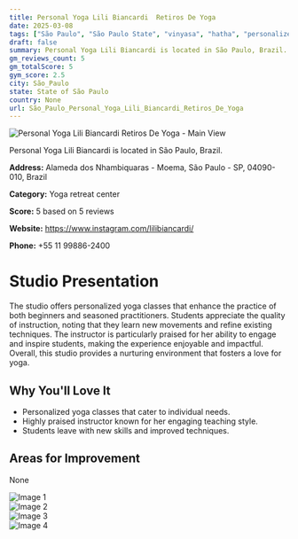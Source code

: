 ```yaml
---
title: Personal Yoga Lili Biancardi  Retiros De Yoga
date: 2025-03-08
tags: ["São Paulo", "São Paulo State", "vinyasa", "hatha", "personalized instruction", "São Paulo"]  
draft: false
summary: Personal Yoga Lili Biancardi is located in São Paulo, Brazil.
gm_reviews_count: 5
gm_totalScore: 5
gym_score: 2.5
city: São_Paulo
state: State of São Paulo
country: None
url: São_Paulo_Personal_Yoga_Lili_Biancardi_Retiros_De_Yoga
---
```


<div className="aspect-[16/9] relative my-8">
  <img 
    src="https://lh5.googleusercontent.com/p/AF1QipMPfosNlDftok1qpIW-TEla2D-eEe3rfuakY5Fy=w1920-h1080-k-no"
    alt="Personal Yoga Lili Biancardi  Retiros De Yoga - Main View"
    className="object-cover absolute inset-0 w-full h-full rounded-lg"
  />
</div>

Personal Yoga Lili Biancardi is located in São Paulo, Brazil.

**Address:** Alameda dos Nhambiquaras - Moema, São Paulo - SP, 04090-010, Brazil

**Category:** Yoga retreat center

**Score:** 5 based on 5 reviews

**Website:** https://www.instagram.com/lilibiancardi/

**Phone:** +55 11 99886-2400

# Studio Presentation

The studio offers personalized yoga classes that enhance the practice of both beginners and seasoned practitioners. Students appreciate the quality of instruction, noting that they learn new movements and refine existing techniques. The instructor is particularly praised for her ability to engage and inspire students, making the experience enjoyable and impactful. Overall, this studio provides a nurturing environment that fosters a love for yoga.


## Why You'll Love It

- Personalized yoga classes that cater to individual needs.
- Highly praised instructor known for her engaging teaching style.
- Students leave with new skills and improved techniques.

## Areas for Improvement

None

<div className="grid grid-cols-1 xl:grid-cols-2 gap-4 my-8">
<div className="aspect-[4/3] relative"><img src="https://lh5.googleusercontent.com/p/AF1QipMlH-OMGxAvCG-4_OD-Yw67fLzpt8PesWcuyEB0=w1920-h1080-k-no" alt="Image 1" className="object-cover absolute inset-0 w-full h-full rounded-lg" /></div>
<div className="aspect-[4/3] relative"><img src="https://lh5.googleusercontent.com/p/AF1QipNh5_F_BfZQx7zaEZPDZ6mZ8Gm3KBDFrmXINMRE=w1920-h1080-k-no" alt="Image 2" className="object-cover absolute inset-0 w-full h-full rounded-lg" /></div>
<div className="aspect-[4/3] relative"><img src="https://lh5.googleusercontent.com/p/AF1QipMVznylN2ZaaweIxu_ia9GeehqXpagGl3Rb0VTo=w1920-h1080-k-no" alt="Image 3" className="object-cover absolute inset-0 w-full h-full rounded-lg" /></div>
<div className="aspect-[4/3] relative"><img src="https://lh5.googleusercontent.com/p/AF1QipMsVcPlVag-33t5NjHDoIdSZUwMjqVUal36Tp5_=w1920-h1080-k-no" alt="Image 4" className="object-cover absolute inset-0 w-full h-full rounded-lg" /></div>
</div>